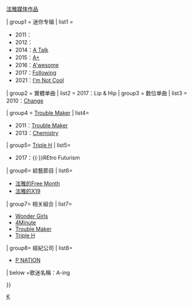 {{Navbox 
|name = Hyuna
|title      =  [[泫雅|<span style="color:black">泫雅]]
|titlestyle = background-color:#E6CFE6;
|groupstyle = background-color:#E6CFE6;color:
|abovestyle = background-color:#E6CFE6;
|belowstyle = background-color:#E6CFE6;
|basestyle  = background：#E6CFE6
|listclass = hlist
| above = 
{{le|金泫雅音乐作品列表|Hyuna discography|泫雅音乐作品}}{{·}}[[金泫雅媒体作品列表|泫雅媒体作品]]

| group1 = 迷你专辑
| list1  =
* 2011：{{link-en|Bubble Pop!|Bubble Pop!}}
* 2012：{{link-en|Melting (泫雅)|Melting (EP)|Melting}}
* 2014：[[A Talk]]
* 2015：[[A+ (泫雅迷你專輯)|A+]]
* 2016：[[A'wesome (泫雅迷你專輯)|A'wesome]]
* 2017：[[Following_(迷你专辑)|Following]]
* 2021：[[I'm Not Cool]]

| group2 = 實體单曲
| list2  = 2017：Lip & Hip
| group3 = 数位单曲
| list3 =  2010：[[Change (歌曲)|Change]]

| group4 = [[Trouble Maker]]
| list4= 
* 2011：[[Trouble Maker (EP)|Trouble Maker]]
* 2013：[[Chemistry (EP)|Chemistry]]

| group5= [[Triple H (企劃組合)|Triple H]]
| list5=
* 2017：{{tsl|en|199X}}{{·}}REtro Futurism


| group6= 綜藝節目
| list6=
*[[泫雅的Free Month]]
*[[泫雅的X19]]

| group7= 相关組合
| list7=
*[[Wonder Girls]]
*[[4Minute]]
*[[Trouble Maker]]
*[[Triple H (企劃組合)|Triple H]]

| group8= 經紀公司
| list8=
*[[P NATION]]

| below      =歌迷名稱：A-ing

}}<noinclude>
{{collapsible option}}

[[Category:韓國歌手模板|K]]
</noinclude>
